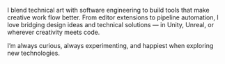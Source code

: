 I blend technical art with software engineering to build tools that make creative work flow better. From editor extensions to pipeline automation, I love bridging design ideas and technical solutions — in Unity, Unreal, or wherever creativity meets code.

I’m always curious, always experimenting, and happiest when exploring new technologies.